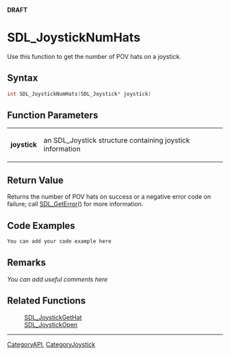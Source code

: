 <span color="red">'''DRAFT'''</span>

= SDL_JoystickNumHats =
Use this function to get the number of POV hats on a joystick.


== Syntax ==
<syntaxhighlight lang='c++'>
int SDL_JoystickNumHats(SDL_Joystick* joystick)
</syntaxhighlight>

== Function Parameters ==
{|
|'''joystick'''
|an SDL_Joystick structure containing joystick information
|}

== Return Value ==
Returns the number of POV hats on success or a negative error code on failure; call [[SDL_GetError]]() for more information.

== Code Examples ==
<syntaxhighlight lang='c++'>
You can add your code example here
</syntaxhighlight>

== Remarks ==
''You can add useful comments here''

== Related Functions ==
:[[SDL_JoystickGetHat]]
:[[SDL_JoystickOpen]]

----
[[CategoryAPI]], [[CategoryJoystick]]
